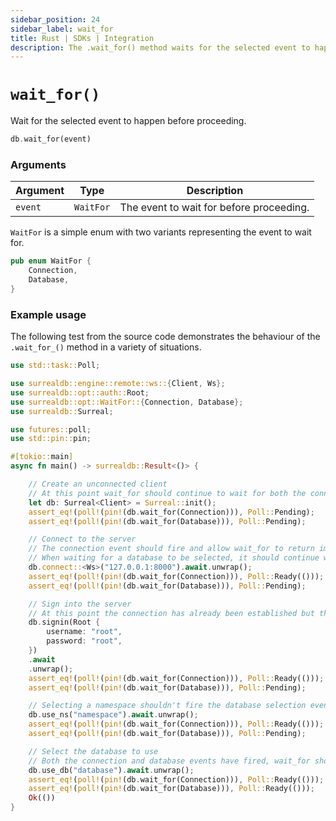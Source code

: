 ```yaml
---
sidebar_position: 24
sidebar_label: wait_for
title: Rust | SDKs | Integration
description: The .wait_for() method waits for the selected event to happen before proceeding.
---
```


# `wait_for()`

Wait for the selected event to happen before proceeding.

```rust title="Method Syntax"
db.wait_for(event)
```

### Arguments
<table>
    <thead>
        <tr>
            <th colspan="2" scope="col">Argument</th>
            <th colspan="2" scope="col">Type</th>
            <th colspan="2" scope="col">Description</th>
        </tr>
    </thead>
    <tbody>
        <tr>
            <td colspan="2" scope="row" data-label="Argument">
                <code>event</code>
            </td>
            <td colspan="2" scope="row" data-label="Type">
                <code>WaitFor</code>
            </td>
            <td colspan="2" scope="row" data-label="Description">
                The event to wait for before proceeding.
            </td>
        </tr>
    </tbody>
</table>

`WaitFor` is a simple enum with two variants representing the event to wait for.

```rust
pub enum WaitFor {
    Connection,
    Database,
}
```

### Example usage

The following test from the source code demonstrates the behaviour of the `.wait_for_()` method in a variety of situations.

```rust
use std::task::Poll;

use surrealdb::engine::remote::ws::{Client, Ws};
use surrealdb::opt::auth::Root;
use surrealdb::opt::WaitFor::{Connection, Database};
use surrealdb::Surreal;

use futures::poll;
use std::pin::pin;

#[tokio::main]
async fn main() -> surrealdb::Result<()> {

    // Create an unconnected client
    // At this point wait_for should continue to wait for both the connection and database selection.
    let db: Surreal<Client> = Surreal::init();
    assert_eq!(poll!(pin!(db.wait_for(Connection))), Poll::Pending);
    assert_eq!(poll!(pin!(db.wait_for(Database))), Poll::Pending);

    // Connect to the server
    // The connection event should fire and allow wait_for to return immediately when waiting for a connection.
    // When waiting for a database to be selected, it should continue waiting.
    db.connect::<Ws>("127.0.0.1:8000").await.unwrap();
    assert_eq!(poll!(pin!(db.wait_for(Connection))), Poll::Ready(()));
    assert_eq!(poll!(pin!(db.wait_for(Database))), Poll::Pending);

    // Sign into the server
    // At this point the connection has already been established but the database hasn't been selected yet.
    db.signin(Root {
        username: "root",
        password: "root",
    })
    .await
    .unwrap();
    assert_eq!(poll!(pin!(db.wait_for(Connection))), Poll::Ready(()));
    assert_eq!(poll!(pin!(db.wait_for(Database))), Poll::Pending);

    // Selecting a namespace shouldn't fire the database selection event.
    db.use_ns("namespace").await.unwrap();
    assert_eq!(poll!(pin!(db.wait_for(Connection))), Poll::Ready(()));
    assert_eq!(poll!(pin!(db.wait_for(Database))), Poll::Pending);

    // Select the database to use
    // Both the connection and database events have fired, wait_for should return immediately for both.
    db.use_db("database").await.unwrap();
    assert_eq!(poll!(pin!(db.wait_for(Connection))), Poll::Ready(()));
    assert_eq!(poll!(pin!(db.wait_for(Database))), Poll::Ready(()));
    Ok(())
}
```